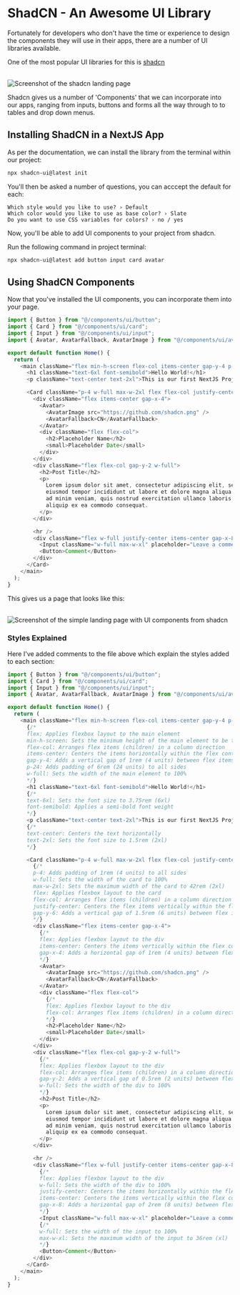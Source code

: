 # ShadCN - An Awesome UI Library

Fortunately for developers who don't have the time or experience to design the components they will use in their apps, there are a number of UI libraries available.

One of the most popular UI libraries for this is [shadcn](https://ui.shadcn.com/)

<br/>

 
<Image src="/shadcn.png" alt="Screenshot of the shadcn landing page" width={1000} height={1000} />

Shadcn gives us a number of 'Components' that we can incorporate into our apps, ranging from inputs, buttons and forms all the way through to to tables and drop down menus.

## Installing ShadCN in a NextJS App

As per the documentation, we can install the library from the terminal within our project:

```sh copy
npx shadcn-ui@latest init
```

You'll then be asked a number of questions, you can acccept the default for each:

```
Which style would you like to use? › Default
Which color would you like to use as base color? › Slate
Do you want to use CSS variables for colors? › no / yes
```

Now, you'll be able to add UI components to your project from shadcn.

Run the following command in project terminal:

```sh copy
npx shadcn-ui@latest add button input card avatar
```

## Using ShadCN Components

Now that you've installed the UI components, you can incorporate them into your page.

```ts filename="page.tsx" copy
import { Button } from "@/components/ui/button";
import { Card } from "@/components/ui/card";
import { Input } from "@/components/ui/input";
import { Avatar, AvatarFallback, AvatarImage } from "@/components/ui/avatar";

export default function Home() {
  return (
    <main className="flex min-h-screen flex-col items-center gap-y-4 p-24 w-full">
      <h1 className="text-6xl font-semibold">Hello World!</h1>
      <p className="text-center text-2xl">This is our first NextJS Project</p>

      <Card className="p-4 w-full max-w-2xl flex flex-col justify-center gap-y-6">
        <div className="flex items-center gap-x-4">
          <Avatar>
            <AvatarImage src="https://github.com/shadcn.png" />
            <AvatarFallback>CN</AvatarFallback>
          </Avatar>
          <div className="flex flex-col">
            <h2>Placeholder Name</h2>
            <small>Placeholder Date</small>
          </div>
        </div>
        <div className="flex flex-col gap-y-2 w-full">
          <h2>Post Title</h2>
          <p>
            Lorem ipsum dolor sit amet, consectetur adipiscing elit, sed do
            eiusmod tempor incididunt ut labore et dolore magna aliqua. Ut enim
            ad minim veniam, quis nostrud exercitation ullamco laboris nisi ut
            aliquip ex ea commodo consequat.
          </p>
        </div>

        <hr />
        <div className="flex w-full justify-center items-center gap-x-8">
          <Input className="w-full max-w-xl" placeholder="Leave a comment..." />
          <Button>Comment</Button>
        </div>
      </Card>
    </main>
  );
}
```

This gives us a page that looks like this:

<br/>

<Image src="/simple_land.png" alt="Screenshot of the simple landing page with UI components from shadcn" width={1000} height={1000} />


### Styles Explained

Here I've added comments to the file above which explain the styles added to each section:

```ts filename="page.tsx"
import { Button } from "@/components/ui/button";
import { Card } from "@/components/ui/card";
import { Input } from "@/components/ui/input";
import { Avatar, AvatarFallback, AvatarImage } from "@/components/ui/avatar";

export default function Home() {
  return (
    <main className="flex min-h-screen flex-col items-center gap-y-4 p-24 w-full">
      {/* 
      flex: Applies flexbox layout to the main element
      min-h-screen: Sets the minimum height of the main element to be the height of the viewport
      flex-col: Arranges flex items (children) in a column direction
      items-center: Centers the items horizontally within the flex container
      gap-y-4: Adds a vertical gap of 1rem (4 units) between flex items
      p-24: Adds padding of 6rem (24 units) to all sides
      w-full: Sets the width of the main element to 100%
      */}
      <h1 className="text-6xl font-semibold">Hello World!</h1>
      {/* 
      text-6xl: Sets the font size to 3.75rem (6xl)
      font-semibold: Applies a semi-bold font weight
      */}
      <p className="text-center text-2xl">This is our first NextJS Project</p>
      {/* 
      text-center: Centers the text horizontally
      text-2xl: Sets the font size to 1.5rem (2xl)
      */}

      <Card className="p-4 w-full max-w-2xl flex flex-col justify-center gap-y-6">
        {/* 
        p-4: Adds padding of 1rem (4 units) to all sides
        w-full: Sets the width of the card to 100%
        max-w-2xl: Sets the maximum width of the card to 42rem (2xl)
        flex: Applies flexbox layout to the card
        flex-col: Arranges flex items (children) in a column direction
        justify-center: Centers the flex items vertically within the flex container
        gap-y-6: Adds a vertical gap of 1.5rem (6 units) between flex items
        */}
        <div className="flex items-center gap-x-4">
          {/* 
          flex: Applies flexbox layout to the div
          items-center: Centers the items vertically within the flex container
          gap-x-4: Adds a horizontal gap of 1rem (4 units) between flex items
          */}
          <Avatar>
            <AvatarImage src="https://github.com/shadcn.png" />
            <AvatarFallback>CN</AvatarFallback>
          </Avatar>
          <div className="flex flex-col">
            {/* 
            flex: Applies flexbox layout to the div
            flex-col: Arranges flex items (children) in a column direction
            */}
            <h2>Placeholder Name</h2>
            <small>Placeholder Date</small>
          </div>
        </div>
        <div className="flex flex-col gap-y-2 w-full">
          {/* 
          flex: Applies flexbox layout to the div
          flex-col: Arranges flex items (children) in a column direction
          gap-y-2: Adds a vertical gap of 0.5rem (2 units) between flex items
          w-full: Sets the width of the div to 100%
          */}
          <h2>Post Title</h2>
          <p>
            Lorem ipsum dolor sit amet, consectetur adipiscing elit, sed do
            eiusmod tempor incididunt ut labore et dolore magna aliqua. Ut enim
            ad minim veniam, quis nostrud exercitation ullamco laboris nisi ut
            aliquip ex ea commodo consequat.
          </p>
        </div>

        <hr />
        <div className="flex w-full justify-center items-center gap-x-8">
          {/* 
          flex: Applies flexbox layout to the div
          w-full: Sets the width of the div to 100%
          justify-center: Centers the items horizontally within the flex container
          items-center: Centers the items vertically within the flex container
          gap-x-8: Adds a horizontal gap of 2rem (8 units) between flex items
          */}
          <Input className="w-full max-w-xl" placeholder="Leave a comment..." />
          {/* 
          w-full: Sets the width of the input to 100%
          max-w-xl: Sets the maximum width of the input to 36rem (xl)
          */}
          <Button>Comment</Button>
        </div>
      </Card>
    </main>
  );
}
```